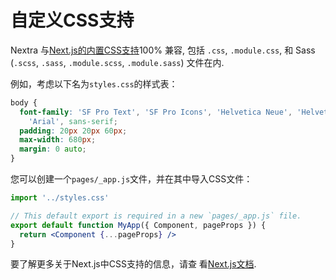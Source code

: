 # 自定义CSS支持

Nextra
与[Next.js的内置CSS支持](https://nextjs.org/docs/basic-features/built-in-css-support)100%
兼容, 包括 `.css`, `.module.css`, 和 Sass (`.scss`, `.sass`, `.module.scss`,
`.module.sass`) 文件在内.

例如，考虑以下名为`styles.css`的样式表：

```css filename="styles.css"
body {
  font-family: 'SF Pro Text', 'SF Pro Icons', 'Helvetica Neue', 'Helvetica',
    'Arial', sans-serif;
  padding: 20px 20px 60px;
  max-width: 680px;
  margin: 0 auto;
}
```

您可以创建一个`pages/_app.js`文件，并在其中导入CSS文件：

```jsx filename="pages/_app.js"
import '../styles.css'

// This default export is required in a new `pages/_app.js` file.
export default function MyApp({ Component, pageProps }) {
  return <Component {...pageProps} />
}
```

要了解更多关于Next.js中CSS支持的信息，请查
看[Next.js文档](https://nextjs.org/docs/basic-features/built-in-css-support).
